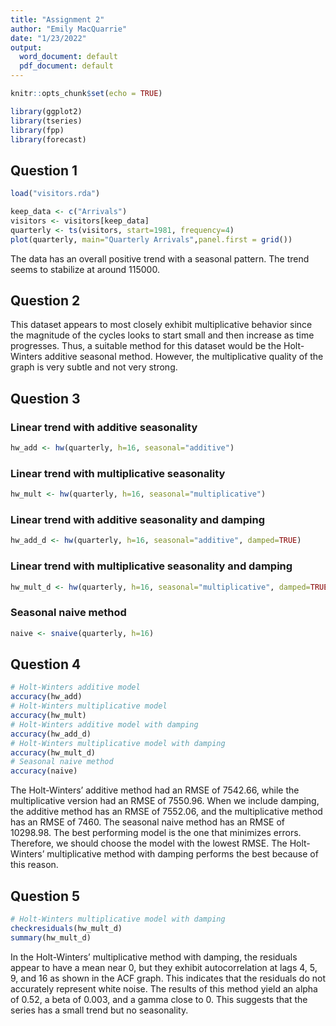 ```yaml
---
title: "Assignment 2"
author: "Emily MacQuarrie"
date: "1/23/2022"
output:
  word_document: default
  pdf_document: default
---
```


```r
knitr::opts_chunk$set(echo = TRUE)
```

```r
library(ggplot2)
library(tseries)
library(fpp)
library(forecast)
```

## Question 1
```r
load("visitors.rda")

keep_data <- c("Arrivals")
visitors <- visitors[keep_data]
quarterly <- ts(visitors, start=1981, frequency=4)
plot(quarterly, main="Quarterly Arrivals",panel.first = grid())
```
The data has an overall positive trend with a seasonal pattern. The trend seems to stabilize at around 115000. 

## Question 2
This dataset appears to most closely exhibit multiplicative behavior since the magnitude of the cycles looks to start small and then increase as time progresses. Thus, a suitable method for this dataset would be the Holt-Winters additive seasonal method. However, the multiplicative quality of the graph is very subtle and not very strong. 

## Question 3
### Linear trend with additive seasonality
```r
hw_add <- hw(quarterly, h=16, seasonal="additive")
```
### Linear trend with multiplicative seasonality
```r
hw_mult <- hw(quarterly, h=16, seasonal="multiplicative")
```
### Linear trend with additive seasonality and damping
```r
hw_add_d <- hw(quarterly, h=16, seasonal="additive", damped=TRUE)
```

### Linear trend with multiplicative seasonality and damping
```r
hw_mult_d <- hw(quarterly, h=16, seasonal="multiplicative", damped=TRUE)
```
### Seasonal naive method
```r
naive <- snaive(quarterly, h=16)
```
## Question 4
```r
# Holt-Winters additive model
accuracy(hw_add)
# Holt-Winters multiplicative model
accuracy(hw_mult)
# Holt-Winters additive model with damping
accuracy(hw_add_d)
# Holt-Winters multiplicative model with damping
accuracy(hw_mult_d)
# Seasonal naive method
accuracy(naive)
```
  The Holt-Winters' additive method had an RMSE of 7542.66, while the multiplicative version had an RMSE of 7550.96. When we include damping, the additive method has an RMSE of 7552.06, and the multiplicative method has an RMSE of 7460. The seasonal naive method has an RMSE of 10298.98. 
  The best performing model is the one that minimizes errors. Therefore, we should choose the model with the lowest RMSE. The Holt-Winters' multiplicative method with damping performs the best because of this reason.

## Question 5
```r
# Holt-Winters multiplicative model with damping
checkresiduals(hw_mult_d)
summary(hw_mult_d)
```
In the Holt-Winters' multiplicative method with damping, the residuals appear to have a mean near 0, but they exhibit autocorrelation at lags 4, 5, 9, and 16 as shown in the ACF graph. This indicates that the residuals do not accurately represent white noise. The results of this method yield an alpha of 0.52, a beta of 0.003, and a gamma close to 0. This suggests that the series has a small trend but no seasonality.
